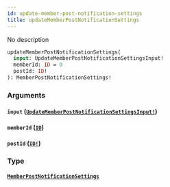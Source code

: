 ```yaml
---
id: update-member-post-notification-settings
title: updateMemberPostNotificationSettings
---
```


No description

```graphql
updateMemberPostNotificationSettings(
  input: UpdateMemberPostNotificationSettingsInput!
  memberId: ID = 0
  postId: ID!
): MemberPostNotificationSettings!

```

### Arguments

#### `input` ([`UpdateMemberPostNotificationSettingsInput!`](/docs/graphql/inputs/update-member-post-notification-settings-input))

#### `memberId` ([`ID`](/docs/graphql/scalars/id))

#### `postId` ([`ID!`](/docs/graphql/scalars/id))

### Type

#### [`MemberPostNotificationSettings`](/docs/graphql/objects/member-post-notification-settings)
